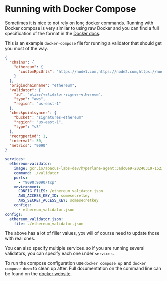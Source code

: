 # Running with Docker Compose

Sometimes it is nice to not rely on long docker commands. Running with Docker compose is very similar to using raw Docker and you can find a full specification of the format in the [Docker docs](https://docs.Docker.com/compose/compose-file/).

This is an example `docker-compose` file for running a validator that should get you most of the way.

```json
{
  "chains": {
    "ethereum": {
      "customRpcUrls": "https://node1.com,https://node2.com,https://node3.com"
    }
  },
  "originchainname": "ethereum",
  "validator": {
    "id": "alias/validator-signer-ethereum",
    "type": "aws",
    "region": "us-east-1"
  },
  "checkpointsyncer": {
    "bucket": "signatures-ethereum",
    "region": "us-east-1",
    "type": "s3"
  },
  "reorgperiod": 1,
  "interval": 30,
  "metrics": "9090"
}
```

```yaml
services:
  ethereum-validator:
    image: gcr.io/abacus-labs-dev/hyperlane-agent:3adc0e9-20240319-152359
    command: ./validator
    ports:
      - "9090:9090/tcp"
    environment:
      CONFIG_FILES: /ethereum_validator.json
      AWS_ACCESS_KEY_ID: somesecretkey
      AWS_SECRET_ACCESS_KEY: somesecretkey
    configs:
      - ethereum_validator.json
configs:
  ethereum_validator.json:
    file: ./ethereum_validator.json
```

The above has a lot of filler values, you will of course need to update those with real ones.

You can also specify multiple services, so if you are running several validators, you can specify each one under `services`.

To run the compose configuration use `docker compose up` and `docker compose down` to clean up after. Full documentation on the command line can be found on the [docker website](https://docs.docker.com/engine/reference/commandline/compose/).
